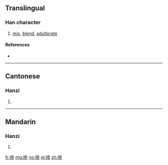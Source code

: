 {{also|摻}}
==Translingual==

===Han character===
{{Han char|rn=64|rad=手|as=08|sn=11|four=|canj=手戈大竹 (QIKH)|ids=⿰[[扌]][[参]]}}

# [[mix]], [[blend]], [[adulterate]]

====References====
* {{Han ref|kx=0440.181|hdz=31909.060|uh=63BA|ud=25530}}

----

==Cantonese==

===Hanzi===
{{yue-hanzi|jyut=[[caam1]], [[caam4]]|y=chaam1, chaam4|tra=摻}}

# {{defn|lang=yue|sort=手08}}

----

==Mandarin==

===Hanzi===
{{cmn-hanzi|tra=摻|pin=[[càn]] ([[can4]]), [[chān]] ([[chan1]]), [[shǎn]] ([[shan3]])|wg=ts'an<sup>4</sup>, ch'an<sup>1</sup>, shan<sup>3</sup>}}

# {{defn|lang=cmn|sort=手08}}

[[fr:掺]]
[[mg:掺]]
[[no:掺]]
[[pl:掺]]
[[zh:掺]]